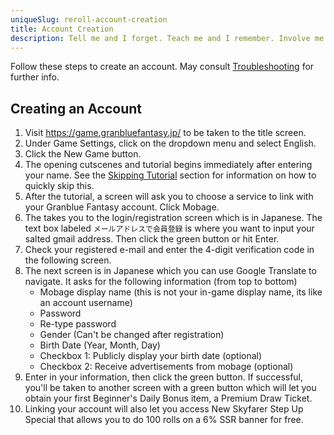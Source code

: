 ```yaml
---
uniqueSlug: reroll-account-creation
title: Account Creation
description: Tell me and I forget. Teach me and I remember. Involve me and I learn
---
```


Follow these steps to create an account. May consult [Troubleshooting](/guide/reroll-troubleshooting) for further info.


## Creating an Account

1. Visit https://game.granbluefantasy.jp/ to be taken to the title screen.
1. Under Game Settings, click on the dropdown menu and select English.
1. Click the New Game button.
1. The opening cutscenes and tutorial begins immediately after entering your name. See the [Skipping Tutorial](/guide/reroll-skipping-tutorial) section for information on how to quickly skip this.
1. After the tutorial, a screen will ask you to choose a service to link with your Granblue Fantasy account. Click Mobage.
1. The takes you to the login/registration screen which is in Japanese. The text box labeled `メールアドレスで会員登録` is where you want to input your salted gmail address. Then click the green button or hit Enter.
1. Check your registered e-mail and enter the 4-digit verification code in the following screen.
1. The next screen is in Japanese which you can use Google Translate to navigate. It asks for the following information (from top to bottom)
    - Mobage display name (this is not your in-game display name, its like an account username)
    - Password
    - Re-type password
    - Gender (Can't be changed after registration)
    - Birth Date (Year, Month, Day)
    - Checkbox 1: Publicly display your birth date (optional)
    - Checkbox 2: Receive advertisements from mobage (optional)
1. Enter in your information, then click the green button. If successful, you'll be taken to another screen with a green button which will let you obtain your first Beginner's Daily Bonus item, a Premium Draw Ticket. 
1. Linking your account will also let you access New Skyfarer Step Up Special that allows you to do 100 rolls on a 6% SSR banner for free.
